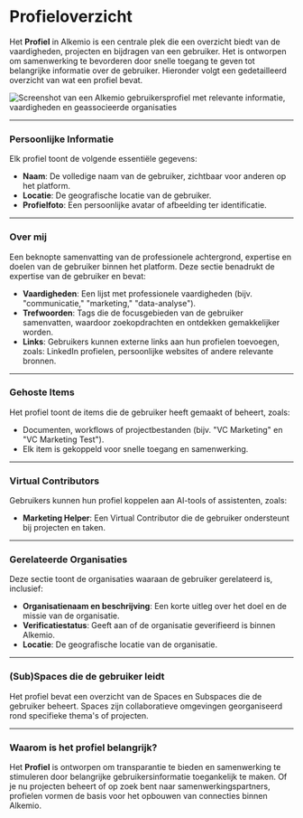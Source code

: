 # Profieloverzicht

Het **Profiel** in Alkemio is een centrale plek die een overzicht biedt van de vaardigheden, projecten en bijdragen van een gebruiker. Het is ontworpen om samenwerking te bevorderen door snelle toegang te geven tot belangrijke informatie over de gebruiker. Hieronder volgt een gedetailleerd overzicht van wat een profiel bevat.

![Screenshot van een Alkemio gebruikersprofiel met relevante informatie, vaardigheden en geassocieerde organisaties](/profile.png)

---

### Persoonlijke Informatie

Elk profiel toont de volgende essentiële gegevens:

- **Naam**: De volledige naam van de gebruiker, zichtbaar voor anderen op het platform.
- **Locatie**: De geografische locatie van de gebruiker.
- **Profielfoto**: Een persoonlijke avatar of afbeelding ter identificatie.

---

### Over mij

Een beknopte samenvatting van de professionele achtergrond, expertise en doelen van de gebruiker binnen het platform.
Deze sectie benadrukt de expertise van de gebruiker en bevat:

- **Vaardigheden**: Een lijst met professionele vaardigheden (bijv. "communicatie," "marketing," "data-analyse").
- **Trefwoorden**: Tags die de focusgebieden van de gebruiker samenvatten, waardoor zoekopdrachten en ontdekken gemakkelijker worden.
- **Links**: Gebruikers kunnen externe links aan hun profielen toevoegen, zoals: LinkedIn profielen, persoonlijke websites of andere relevante bronnen.

---

### Gehoste Items

Het profiel toont de items die de gebruiker heeft gemaakt of beheert, zoals:

- Documenten, workflows of projectbestanden (bijv. "VC Marketing" en "VC Marketing Test").
- Elk item is gekoppeld voor snelle toegang en samenwerking.

---

### Virtual Contributors

Gebruikers kunnen hun profiel koppelen aan AI-tools of assistenten, zoals:

- **Marketing Helper**: Een Virtual Contributor die de gebruiker ondersteunt bij projecten en taken.

---

### Gerelateerde Organisaties

Deze sectie toont de organisaties waaraan de gebruiker gerelateerd is, inclusief:

- **Organisatienaam en beschrijving**: Een korte uitleg over het doel en de missie van de organisatie.
- **Verificatiestatus**: Geeft aan of de organisatie geverifieerd is binnen Alkemio.
- **Locatie**: De geografische locatie van de organisatie.

---

### (Sub)Spaces die de gebruiker leidt

Het profiel bevat een overzicht van de Spaces en Subspaces die de gebruiker beheert. Spaces zijn collaboratieve omgevingen georganiseerd rond specifieke thema's of projecten.

---

### Waarom is het profiel belangrijk?

Het **Profiel** is ontworpen om transparantie te bieden en samenwerking te stimuleren door belangrijke gebruikersinformatie toegankelijk te maken. Of je nu projecten beheert of op zoek bent naar samenwerkingspartners, profielen vormen de basis voor het opbouwen van connecties binnen Alkemio.
